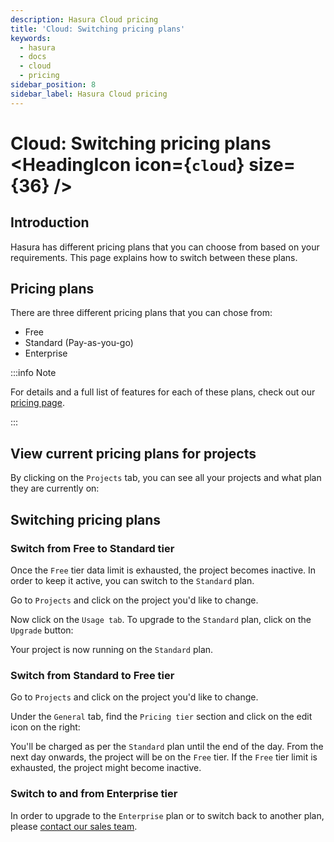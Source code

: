 ```yaml
---
description: Hasura Cloud pricing
title: 'Cloud: Switching pricing plans'
keywords:
  - hasura
  - docs
  - cloud
  - pricing
sidebar_position: 8
sidebar_label: Hasura Cloud pricing
---
```



# Cloud: Switching pricing plans <HeadingIcon icon={`cloud`} size={36} />

## Introduction

Hasura has different pricing plans that you can choose from based on your requirements. This page explains how to switch
between these plans.

## Pricing plans

There are three different pricing plans that you can chose from:

- Free
- Standard (Pay-as-you-go)
- Enterprise

:::info Note

For details and a full list of features for each of these plans, check out our
[pricing page](https://hasura.io/pricing/).

:::

## View current pricing plans for projects

By clicking on the `Projects` tab, you can see all your projects and what plan they are currently on:

<Thumbnail src='/img/projects/project-pricing-plans.png' alt='Billing overview' width='1200px' />

## Switching pricing plans

### Switch from **Free** to **Standard** tier

Once the `Free` tier data limit is exhausted, the project becomes inactive. In order to keep it active, you can switch
to the `Standard` plan.

Go to `Projects` and click on the project you'd like to change.

Now click on the `Usage tab`. To upgrade to the `Standard` plan, click on the `Upgrade` button:

<Thumbnail src='/img/projects/upgrade-to-paid-plan.png' alt='Upgrade to the Standard plan' width='1200px' />

Your project is now running on the `Standard` plan.

### Switch from **Standard** to **Free** tier

Go to `Projects` and click on the project you'd like to change.

Under the `General` tab, find the `Pricing tier` section and click on the edit icon on the right:

<Thumbnail src='/img/projects/switch-to-free-plan.png' alt='Switch from Standard to Free tier' width='1200px' />

You'll be charged as per the `Standard` plan until the end of the day. From the next day onwards, the project will be on
the `Free` tier. If the `Free` tier limit is exhausted, the project might become inactive.

### Switch to and from **Enterprise** tier

In order to upgrade to the `Enterprise` plan or to switch back to another plan, please
[contact our sales team](https://hasura.io/contact-us/?type=hasuraenterprise).
